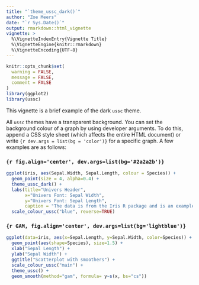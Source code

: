 ```yaml
---
title: "`theme_ussc_dark()`"
author: "Zoe Meers"
date: "`r Sys.Date()`"
output: rmarkdown::html_vignette
vignette: >
  %\VignetteIndexEntry{Vignette Title}
  %\VignetteEngine{knitr::rmarkdown}
  %\VignetteEncoding{UTF-8}
---
```


```r
knitr::opts_chunk$set(
  warning = FALSE,
  message = FALSE,
  comment = FALSE
)
library(ggplot2)
library(ussc)
```


This vignette is a brief example of the dark `ussc` theme.

All `ussc` themes have a transparent background. You can set the background colour of a graph by using developer arguments. To do this, append a CSS style sheet (which affects the entire HTML document) or write ```{r dev.args = list(bg = 'color')}``` for a specific graph. A few examples are as follows:


### ```{r fig.align='center', dev.args=list(bg='#2a2a2b')}```

```r
ggplot(iris, aes(Sepal.Width, Sepal.Length, colour = Species)) + 
  geom_point(size = 4, alpha=0.4) +  
  theme_ussc_dark() + 
  labs(title="Univers Header", 
       x="Univers Font: Sepal Width", 
       y="Univers Font: Sepal Length", 
       caption = "The data is from the Iris R package and is an example.") + 
  scale_colour_ussc("blue", reverse=TRUE)
```


### ```{r GAM, fig.align='center', dev.args=list(bg='lightblue')}```

```r
ggplot(data=iris, aes(x=Sepal.Length, y=Sepal.Width, color=Species)) + 
  geom_point(aes(shape=Species), size=1.5) + 
  xlab("Sepal Length") + 
  ylab("Sepal Width") + 
  ggtitle("Scatterplot with smoothers") + 
  scale_colour_ussc("main") + 
  theme_ussc() + 
  geom_smooth(method="gam", formula= y~s(x, bs="cs"))
```
